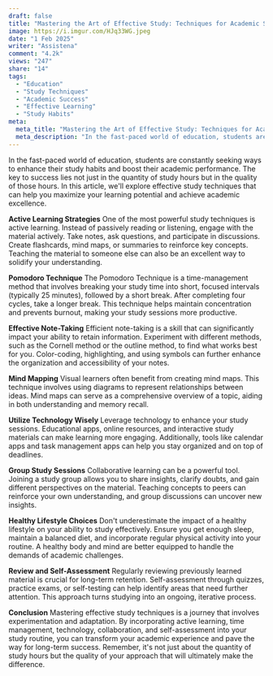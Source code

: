 ```yaml
---
draft: false
title: "Mastering the Art of Effective Study: Techniques for Academic Success"
image: https://i.imgur.com/HJq33WG.jpeg
date: "1 Feb 2025"
writer: "Assistena"
comment: "4.2k"
views: "247"
share: "14"
tags:
  - "Education"
  - "Study Techniques"
  - "Academic Success"
  - "Effective Learning"
  - "Study Habits"
meta:
  meta_title: "Mastering the Art of Effective Study: Techniques for Academic Success"
  meta_description: "In the fast-paced world of education, students are constantly seeking ways to enhance their study habits and boost their academic performance. The key to success lies not just in the quantity of study hours but in the quality of those hours. In this article, we'll explore effective study techniques that can help you"
---
```


In the fast-paced world of education, students are constantly seeking ways to enhance their study habits and boost their academic performance. The key to success lies not just in the quantity of study hours but in the quality of those hours. In this article, we'll explore effective study techniques that can help you maximize your learning potential and achieve academic excellence.

**Active Learning Strategies**
One of the most powerful study techniques is active learning. Instead of passively reading or listening, engage with the material actively. Take notes, ask questions, and participate in discussions. Create flashcards, mind maps, or summaries to reinforce key concepts. Teaching the material to someone else can also be an excellent way to solidify your understanding.

**Pomodoro Technique**
The Pomodoro Technique is a time-management method that involves breaking your study time into short, focused intervals (typically 25 minutes), followed by a short break. After completing four cycles, take a longer break. This technique helps maintain concentration and prevents burnout, making your study sessions more productive.

**Effective Note-Taking**
Efficient note-taking is a skill that can significantly impact your ability to retain information. Experiment with different methods, such as the Cornell method or the outline method, to find what works best for you. Color-coding, highlighting, and using symbols can further enhance the organization and accessibility of your notes.

**Mind Mapping**
Visual learners often benefit from creating mind maps. This technique involves using diagrams to represent relationships between ideas. Mind maps can serve as a comprehensive overview of a topic, aiding in both understanding and memory recall.

**Utilize Technology Wisely**
Leverage technology to enhance your study sessions. Educational apps, online resources, and interactive study materials can make learning more engaging. Additionally, tools like calendar apps and task management apps can help you stay organized and on top of deadlines.

**Group Study Sessions**
Collaborative learning can be a powerful tool. Joining a study group allows you to share insights, clarify doubts, and gain different perspectives on the material. Teaching concepts to peers can reinforce your own understanding, and group discussions can uncover new insights.

**Healthy Lifestyle Choices**
Don't underestimate the impact of a healthy lifestyle on your ability to study effectively. Ensure you get enough sleep, maintain a balanced diet, and incorporate regular physical activity into your routine. A healthy body and mind are better equipped to handle the demands of academic challenges.

**Review and Self-Assessment**
Regularly reviewing previously learned material is crucial for long-term retention. Self-assessment through quizzes, practice exams, or self-testing can help identify areas that need further attention. This approach turns studying into an ongoing, iterative process.

**Conclusion**
Mastering effective study techniques is a journey that involves experimentation and adaptation. By incorporating active learning, time management, technology, collaboration, and self-assessment into your study routine, you can transform your academic experience and pave the way for long-term success. Remember, it's not just about the quantity of study hours but the quality of your approach that will ultimately make the difference.
